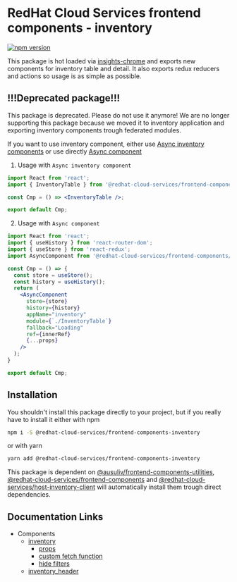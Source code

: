 # RedHat Cloud Services frontend components - inventory
[![npm version](https://badge.fury.io/js/%40redhat-cloud-services%2Ffrontend-components-inventory.svg)](https://badge.fury.io/js/%40redhat-cloud-services%2Ffrontend-components-inventory)

This package is hot loaded via [insights-chrome](https://github.com/RedHatInsights/insights-chrome#readme) and exports new components for inventory table and detail. It also exports redux reducers and actions so usage is as simple as possible.

## !!!Deprecated package!!!

This package is deprecated. Please do not use it anymore! We are no longer supporting this package because we moved it to inventory application and exporting inventory components trough federated modules.

If you want to use inventory component, either use [Async inventory components](https://github.com/RedHatInsights/frontend-components/tree/master/packages/components/src/Inventory) or use directly [Async component](https://github.com/RedHatInsights/frontend-components/tree/master/packages/components/src/AsyncComponent)

1) Usage with `Async inventory component`
```jsx
import React from 'react';
import { InventoryTable } from '@redhat-cloud-services/frontend-components/Inventory';

const Cmp = () => <InventoryTable />;

export default Cmp;
```

2) Usage with `Async component`
```jsx
import React from 'react';
import { useHistory } from 'react-router-dom';
import { useStore } from 'react-redux';
import AsyncComponent from '@redhat-cloud-services/frontend-components/AsyncComponent';

const Cmp = () => {
  const store = useStore();
  const history = useHistory();
  return (
    <AsyncComponent
      store={store}
      history={history}
      appName="inventory"
      module={`./InventoryTable`}
      fallback="Loading"
      ref={innerRef}
      {...props}
    />
  );
}

export default Cmp;
```
## Installation
You shouldn't install this package directly to your project, but if you really have to install it either with npm
```sh
npm i -S @redhat-cloud-services/frontend-components-inventory
```

or with yarn
```sh
yarn add @redhat-cloud-services/frontend-components-inventory
```

This package is dependent on [@ausuliv/frontend-components-utilities](https://www.npmjs.com/package/@ausuliv/frontend-components-utilities), [@redhat-cloud-services/frontend-components](https://www.npmjs.com/package/@redhat-cloud-services/frontend-components) and [@redhat-cloud-services/host-inventory-client](https://www.npmjs.com/package/@redhat-cloud-services/host-inventory-client) will automatically install them trough direct dependencies.


## Documentation Links

* Components
  * [inventory](https://github.com/RedHatInsights/frontend-components/blob/master/packages/inventory/doc/inventory.md)
    * [props](https://github.com/RedHatInsights/frontend-components/blob/master/packages/inventory/doc/props.md)
    * [custom fetch function](https://github.com/RedHatInsights/frontend-components/blob/master/packages/inventory/doc/custom_fetch.md)
    * [hide filters](https://github.com/RedHatInsights/frontend-components/blob/master/packages/inventory/doc/hide_filters.md)
  * [inventory_header](https://github.com/RedHatInsights/frontend-components/blob/master/packages/inventory/doc/inventory_header.md)
